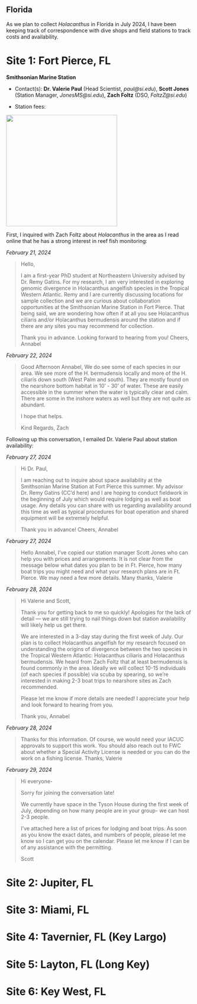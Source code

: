 ## Florida

As we plan to collect *Holacanthus* in Florida in July 2024, I have been keeping track of correspondence with dive shops and field stations to track costs and availability.

# Site 1: Fort Pierce, FL

**Smithsonian Marine Station**

  - Contact(s): **Dr. Valerie Paul** (Head Scientist, *paul@si.edu*), **Scott Jones** (Station Manager, *JonesMS@si.edu*), **Zach Foltz** (DSO, *FoltzZ@si.edu*)

  - Station fees:

<img width="300" alt="" src="pictures/smsfeespic.png">

First, I inquired with Zach Foltz about *Holacanthus* in the area as I read online that he has a strong interest in reef fish monitoring:

*February 21, 2024*

>Hello,
>
>I am a first-year PhD student at Northeastern University advised by Dr. Remy Gatins. For my research, I am very interested in exploring genomic divergence in Holacanthus angelfish species in the Tropical Western Atlantic. Remy and I are currently discussing locations for sample collection and we are curious about collaboration opportunities at the Smithsonian Marine Station in Fort Pierce. That being said, we are wondering how often if at all you see Holacanthus ciliaris and/or Holacanthus bermudensis around the station and if there are any sites you may recommend for collection.
>
>Thank you in advance. Looking forward to hearing from you!
>Cheers,
>Annabel

*February 22, 2024*

>Good Afternoon Annabel,
>We do see some of each species in our area. We see more of the H. bermudensis locally and more of the H. ciliaris down south (West Palm and south). They are mostly found on the nearshore bottom habitat in 10' - 30' of water. These are easily accessible in the summer when the water is typically clear and calm. There are some in the inshore waters as well but they are not quite as abundant. 
>
>I hope that helps. 
>
>Kind Regards,
>Zach

Following up this conversation, I emailed Dr. Valerie Paul about station availability:

*February 27, 2024*

>Hi Dr. Paul,
>
>I am reaching out to inquire about space availability at the Smithsonian Marine Station at Fort Pierce this summer. My advisor Dr. Remy Gatins (CC’d here) and I are hoping to conduct fieldwork in the beginning of July which would require lodging as well as boat usage. Any details you can share with us regarding availability around this time as well as typical procedures for boat operation and shared equipment will be extremely helpful.
>
>Thank you in advance!
>Cheers,
>Annabel

*February 27, 2024*

>Hello Annabel, I’ve copied our station manager Scott Jones who can help you with prices and arrangements. It is not clear from the message below what dates you plan to be in Ft. Pierce, how many boat trips you might need and what your research plans are in Ft. Pierce. We may need a few more details. Many thanks, Valerie

*February 28, 2024*

>Hi Valerie and Scott,
>
>Thank you for getting back to me so quickly! Apologies for the lack of detail — we are still trying to nail things down but station availability will likely help us get there. 
>
>We are interested in a 3-day stay during the first week of July. Our plan is to collect Holacanthus angelfish for my research focused on understanding the origins of divergence between the two species in the Tropical Western Atlantic: Holacanthus ciliaris and Holacanthus bermudensis. We heard from Zach Foltz that at least bermudensis is found commonly in the area. Ideally we will collect 10-15 individuals (of each species if possible) via scuba by spearing, so we’re interested in making 2-3 boat trips to nearshore sites as Zach recommended. 
>
>Please let me know if more details are needed! I appreciate your help and look forward to hearing from you.
>
>Thank you,
>Annabel

*February 28, 2024*

>Thanks for this information. Of course, we would need your IACUC approvals to support this work. You should also reach out to FWC about whether a Special Activity License is needed or you can do the work on a fishing license. 
>Thanks, Valerie

*February 29, 2024*

>Hi everyone-
> 
>Sorry for joining the conversation late!
> 
>We currently have space in the Tyson House during the first week of July, depending on how many people are in your group- we can host 2-3 people.
>
>I've attached here a list of prices for lodging and boat trips. As soon as you know the exact dates, and numbers of people, please let me know so I can get you on the calendar. Please let me know if I can be of any assistance with the permitting.
>
>Scott

# Site 2: Jupiter, FL
# Site 3: Miami, FL
# Site 4: Tavernier, FL (Key Largo)
# Site 5: Layton, FL (Long Key)
# Site 6: Key West, FL
